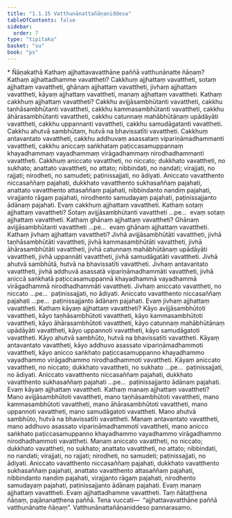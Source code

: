 ```yaml
---
title: "1.1.15 Vatthunānattañāṇaniddesa"
tableOfContents: false
sidebar:
  order: 7
type: "tipitaka"
basket: "su"
book: "ps"
---
```



<DynamicBreadcrumb />

<Paragraph type="center" book="ps">
* Ñāṇakathā
</Paragraph>


<Division number="66" book="ps">

<Paragraph number="476" book="ps">
Kathaṃ ajjhattavavatthāne paññā vatthunānatte ñāṇaṃ? Kathaṃ ajjhattadhamme vavattheti? Cakkhuṃ ajjhattaṃ vavattheti, sotaṃ ajjhattaṃ vavattheti, ghānaṃ ajjhattaṃ vavattheti, jivhaṃ ajjhattaṃ vavattheti, kāyaṃ ajjhattaṃ vavattheti, manaṃ ajjhattaṃ vavattheti.
</Paragraph>

<Paragraph number="477" book="ps">
Kathaṃ cakkhuṃ ajjhattaṃ vavattheti? Cakkhu avijjāsambhūtanti vavattheti, cakkhu taṇhāsambhūtanti vavattheti, cakkhu kammasambhūtanti vavattheti, cakkhu āhārasambhūtanti vavattheti, cakkhu catunnaṃ mahābhūtānaṃ upādāyāti vavattheti, cakkhu uppannanti vavattheti, cakkhu samudāgatanti vavattheti. Cakkhu ahutvā sambhūtaṃ, hutvā na bhavissatīti vavattheti. Cakkhuṃ antavantato vavattheti, cakkhu addhuvaṃ asassataṃ vipariṇāmadhammanti vavattheti, cakkhu aniccaṃ saṅkhataṃ paṭiccasamuppannaṃ khayadhammaṃ vayadhammaṃ virāgadhammaṃ nirodhadhammanti vavattheti. Cakkhuṃ aniccato vavattheti, no niccato; dukkhato vavattheti, no sukhato; anattato vavattheti, no attato; nibbindati, no nandati; virajjati, no rajjati; nirodheti, no samudeti; paṭinissajjati, no ādiyati. Aniccato vavatthento niccasaññaṃ pajahati, dukkhato vavatthento sukhasaññaṃ pajahati, anattato vavatthento attasaññaṃ pajahati, nibbindanto nandiṃ pajahati, virajjanto rāgaṃ pajahati, nirodhento samudayaṃ pajahati, paṭinissajjanto ādānaṃ pajahati. Evaṃ cakkhuṃ ajjhattaṃ vavattheti.
</Paragraph>

<Paragraph number="478" book="ps">
Kathaṃ sotaṃ ajjhattaṃ vavattheti? Sotaṃ avijjāsambhūtanti vavattheti …pe…  evaṃ sotaṃ ajjhattaṃ vavattheti.
</Paragraph>

<Paragraph number="479" book="ps">
Kathaṃ ghānaṃ ajjhattaṃ vavattheti? Ghānaṃ avijjāsambhūtanti vavattheti …pe…  evaṃ ghānaṃ ajjhattaṃ vavattheti.
</Paragraph>

<Paragraph number="480" book="ps">
Kathaṃ jivhaṃ ajjhattaṃ vavattheti? Jivhā avijjāsambhūtāti vavattheti, jivhā taṇhāsambhūtāti vavattheti, jivhā kammasambhūtāti vavattheti, jivhā āhārasambhūtāti vavattheti, jivhā catunnaṃ mahābhūtānaṃ upādāyāti vavattheti, jivhā uppannāti vavattheti, jivhā samudāgatāti vavattheti. Jivhā ahutvā sambhūtā, hutvā na bhavissatīti vavattheti. Jivhaṃ antavantato vavattheti, jivhā addhuvā asassatā vipariṇāmadhammāti vavattheti, jivhā aniccā saṅkhatā paṭiccasamuppannā khayadhammā vayadhammā virāgadhammā nirodhadhammāti vavattheti. Jivhaṃ aniccato vavattheti, no niccato …pe…  paṭinissajjati, no ādiyati. Aniccato vavatthento niccasaññaṃ pajahati …pe…  paṭinissajjanto ādānaṃ pajahati. Evaṃ jivhaṃ ajjhattaṃ vavattheti.
</Paragraph>

<Paragraph number="481" book="ps">
Kathaṃ kāyaṃ ajjhattaṃ vavattheti? Kāyo avijjāsambhūtoti vavattheti, kāyo taṇhāsambhūtoti vavattheti, kāyo kammasambhūtoti vavattheti, kāyo āhārasambhūtoti vavattheti, kāyo catunnaṃ mahābhūtānaṃ upādāyāti vavattheti, kāyo uppannoti vavattheti, kāyo samudāgatoti vavattheti. Kāyo ahutvā sambhūto, hutvā na bhavissatīti vavattheti. Kāyaṃ antavantato vavattheti, kāyo addhuvo asassato vipariṇāmadhammoti vavattheti, kāyo anicco saṅkhato paṭiccasamuppanno khayadhammo vayadhammo virāgadhammo nirodhadhammoti vavattheti. Kāyaṃ aniccato vavattheti, no niccato; dukkhato vavattheti, no sukhato …pe…  paṭinissajjati, no ādiyati. Aniccato vavatthento niccasaññaṃ pajahati, dukkhato vavatthento sukhasaññaṃ pajahati …pe…  paṭinissajjanto ādānaṃ pajahati. Evaṃ kāyaṃ ajjhattaṃ vavattheti.
</Paragraph>

<Paragraph number="482" book="ps">
Kathaṃ manaṃ ajjhattaṃ vavattheti? Mano avijjāsambhūtoti vavattheti, mano taṇhāsambhūtoti vavattheti, mano kammasambhūtoti vavattheti, mano āhārasambhūtoti vavattheti, mano uppannoti vavattheti, mano samudāgatoti vavattheti. Mano ahutvā sambhūto, hutvā na bhavissatīti vavattheti. Manaṃ antavantato vavattheti, mano addhuvo asassato vipariṇāmadhammoti vavattheti, mano anicco saṅkhato paṭiccasamuppanno khayadhammo vayadhammo virāgadhammo nirodhadhammoti vavattheti. Manaṃ aniccato vavattheti, no niccato; dukkhato vavattheti, no sukhato; anattato vavattheti, no attato; nibbindati, no nandati; virajjati, no rajjati; nirodheti, no samudeti; paṭinissajjati, no ādiyati. Aniccato vavatthento niccasaññaṃ pajahati, dukkhato vavatthento sukhasaññaṃ pajahati, anattato vavatthento attasaññaṃ pajahati, nibbindanto nandiṃ pajahati, virajjanto rāgaṃ pajahati, nirodhento samudayaṃ pajahati, paṭinissajjanto ādānaṃ pajahati. Evaṃ manaṃ ajjhattaṃ vavattheti. Evaṃ ajjhattadhamme vavattheti. Taṃ ñātaṭṭhena ñāṇaṃ, pajānanaṭṭhena paññā. Tena vuccati—  “ajjhattavavatthāne paññā vatthunānatte ñāṇaṃ”.

</Paragraph>
</Division>

<Paragraph number="483" type="center" book="ps">
Vatthunānattañāṇaniddeso pannarasamo.
</Paragraph>